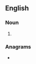 ==English==

===Noun===
{{head|en|noun form}}

# {{plural of|en|peruser}}

===Anagrams===
* {{anagrams|en|a=eeprrssu|pressure}}